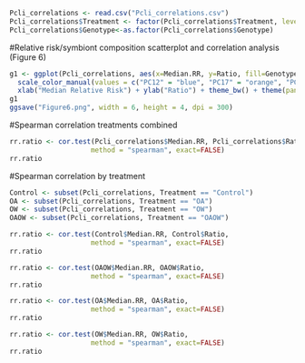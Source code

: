 
```r
Pcli_correlations <- read.csv("Pcli_correlations.csv")
Pcli_correlations$Treatment <- factor(Pcli_correlations$Treatment, levels = c("Control", "OA", "OW", "OAOW"))
Pcli_correlations$Genotype<-as.factor(Pcli_correlations$Genotype)
```

#Relative risk/symbiont composition scatterplot and correlation analysis (Figure 6)
```r
g1 <- ggplot(Pcli_correlations, aes(x=Median.RR, y=Ratio, fill=Genotype, color=Genotype, shape=Treatment)) + geom_point(size=2, position=position_jitter(h=0.05,w=0.05)) +
  scale_color_manual(values = c("PC12" = "blue", "PC17" = "orange", "PC3" = "pink"))+
  xlab("Median Relative Risk") + ylab("Ratio") + theme_bw() + theme(panel.grid.major = element_blank(), panel.grid.minor = element_blank())+theme(text=element_text(size=10,  family="serif"))
g1
ggsave("Figure6.png", width = 6, height = 4, dpi = 300)
```

#Spearman correlation treatments combined
```r
rr.ratio <- cor.test(Pcli_correlations$Median.RR, Pcli_correlations$Ratio, 
                    method = "spearman", exact=FALSE)
rr.ratio
```

#Spearman correlation by treatment
```r
Control <- subset(Pcli_correlations, Treatment == "Control")
OA <- subset(Pcli_correlations, Treatment == "OA")
OW <- subset(Pcli_correlations, Treatment == "OW")
OAOW <- subset(Pcli_correlations, Treatment == "OAOW")

rr.ratio <- cor.test(Control$Median.RR, Control$Ratio, 
                    method = "spearman", exact=FALSE)
rr.ratio

rr.ratio <- cor.test(OAOW$Median.RR, OAOW$Ratio, 
                    method = "spearman", exact=FALSE)
rr.ratio

rr.ratio <- cor.test(OA$Median.RR, OA$Ratio, 
                    method = "spearman", exact=FALSE)
rr.ratio

rr.ratio <- cor.test(OW$Median.RR, OW$Ratio, 
                    method = "spearman", exact=FALSE)
rr.ratio
```

